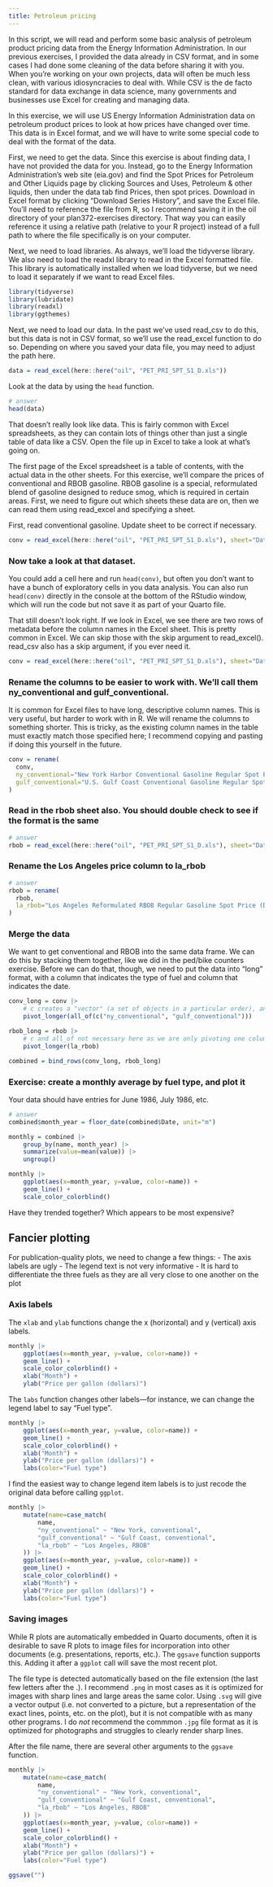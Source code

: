 ```yaml
---
title: Petroleum pricing
---
```


 In this script, we will read and perform some basic analysis of petroleum product
pricing data from the Energy Information Administration.
In our previous exercises, I provided the data already in CSV format, and in some
cases I had done some cleaning of the data before sharing it with you. When you're
working on your own projects, data will often be much less clean, with various
idiosyncracies to deal with. While CSV is the de facto standard for data exchange
in data science, many governments and businesses use Excel for creating and managing
data.

In this exercise, we will use US Energy Information Administration data on petroleum
product prices to look at how prices have changed over time. This data is in Excel format,
and we will have to write some special code to deal with the format of the data.

First, we need to get the data. Since this exercise is about finding data, I have not
provided the data for you. Instead, go to the Energy Information Administration's
web site (eia.gov) and find the Spot Prices for Petroleum and Other Liquids page by clicking
Sources and Uses, Petroleum & other liquids, then under the data tab find Prices, then
spot prices. Download in Excel format by clicking "Download Series History", and save the
Excel file. You'll need to reference the file from R, so I recommend saving it in the
oil directory of your plan372-exercises directory. That way you can easily reference it
using a relative path (relative to your R project) instead of a full path to where
the file specifically is on your computer.

Next, we need to load libraries. As always, we'll load the tidyverse library.
We also need to load the readxl library to read in the Excel formatted file.
This library is automatically installed when we load tidyverse, but we need to load
it separately if we want to read Excel files.

```r
library(tidyverse)
library(lubridate)
library(readxl)
library(ggthemes)
```

Next, we need to load our data. In the past we've used read_csv to do this, but this
data is not in CSV format, so we'll use the read_excel function to do so. Depending on
where you saved your data file, you may need to adjust the path here.

```r
data = read_excel(here::here("oil", "PET_PRI_SPT_S1_D.xls"))
```

Look at the data by using the `head` function.

```r
# answer
head(data)
```

That doesn't really look like data. This is fairly common with Excel spreadsheets, as they
can contain lots of things other than just a single table of data like a CSV. Open
the file up in Excel to take a look at what's going on.

The first page of the Excel spreadsheet is a table of contents, with the actual data
in the other sheets. For this exercise, we'll compare the prices of conventional and
RBOB gasoline. RBOB gasoline is a special, reformulated blend of gasoline designed to
reduce smog, which is required in certain areas. First, we need to figure out which sheets
these data are on, then we can read them using read_excel and specifying a sheet.

First, read conventional gasoline. Update sheet to be correct if necessary.

```r
conv = read_excel(here::here("oil", "PET_PRI_SPT_S1_D.xls"), sheet="Data 2")
```

### Now take a look at that dataset.

You could add a cell here and run `head(conv)`, but often you don't want to have a bunch of exploratory cells in you data analysis. You can also run `head(conv)` directly in the console at the bottom of the RStudio window, which will run the code but not save it as part of your Quarto file.

That still doesn't look right. If we look in Excel, we see there are two rows of metadata
before the column names in the Excel sheet. This is pretty common in Excel. We can skip those
with the skip argument to read_excel(). read_csv also has a skip argument, if you ever need it.

```r
conv = read_excel(here::here("oil", "PET_PRI_SPT_S1_D.xls"), sheet="Data 2", skip=2)
```

### Rename the columns to be easier to work with. We'll call them ny_conventional and gulf_conventional.

It is common for Excel files to have long, descriptive column names. This is very useful, but harder to work with in R. We will rename the columns to something shorter. This is tricky, as the existing column names in the table must exactly match those specified here; I recommend copying and pasting if doing this yourself in the future.

```r
conv = rename(
  conv,
  ny_conventional="New York Harbor Conventional Gasoline Regular Spot Price FOB (Dollars per Gallon)",
  gulf_conventional="U.S. Gulf Coast Conventional Gasoline Regular Spot Price FOB (Dollars per Gallon)"
)
```

### Read in the rbob sheet also. You should double check to see if the format is the same

```r
# answer
rbob = read_excel(here::here("oil", "PET_PRI_SPT_S1_D.xls"), sheet="Data 3", skip=2)
```

### Rename the Los Angeles price column to la_rbob

```r
# answer
rbob = rename(
  rbob,
  la_rbob="Los Angeles Reformulated RBOB Regular Gasoline Spot Price (Dollars per Gallon)"
)
```

### Merge the data

We want to get conventional and RBOB into the same data frame. We can do this by stacking them together, like we did in the ped/bike counters exercise. Before we can do that, though, we need to put the data into "long" format, with a column that indicates the type of fuel and column that indicates the date.

```r
conv_long = conv |>
    # c creates a "vector" (a set of objects in a particular order), and all_of says that we want to pivot all of these columns
    pivot_longer(all_of(c("ny_conventional", "gulf_conventional")))

rbob_long = rbob |>
    # c and all_of not necessary here as we are only pivoting one column
    pivot_longer(la_rbob)

combined = bind_rows(conv_long, rbob_long)
```


### Exercise: create a monthly average by fuel type, and plot it

Your data should have entries for June 1986, July 1986, etc.

```r
# answer
combined$month_year = floor_date(combined$Date, unit="m")

monthly = combined |>
    group_by(name, month_year) |>
    summarize(value=mean(value)) |>
    ungroup()

monthly |>
    ggplot(aes(x=month_year, y=value, color=name)) +
    geom_line() +
    scale_color_colorblind()

```

Have they trended together? Which appears to be most expensive?

## Fancier plotting

For publication-quality plots, we need to change a few things:
- The axis labels are ugly
- The legend text is not very informative
- It is hard to differentiate the three fuels as they are all very close to one another on the plot

### Axis labels

The `xlab` and `ylab` functions change the x (horizontal) and y (vertical) axis labels.

```r
monthly |>
    ggplot(aes(x=month_year, y=value, color=name)) +
    geom_line() +
    scale_color_colorblind() +
    xlab("Month") +
    ylab("Price per gallon (dollars)")
```

The `labs` function changes other labels—for instance, we can change the legend label to say "Fuel type".

```r
monthly |>
    ggplot(aes(x=month_year, y=value, color=name)) +
    geom_line() +
    scale_color_colorblind() +
    xlab("Month") +
    ylab("Price per gallon (dollars)") +
    labs(color="Fuel type")
```

I find the easiest way to change legend item labels is to just recode the original data before calling `ggplot`.

```r
monthly |>
    mutate(name=case_match(
        name,
        "ny_conventional" ~ "New York, conventional",
        "gulf_conventional" ~ "Gulf Coast, conventional",
        "la_rbob" ~ "Los Angeles, RBOB"
    )) |>
    ggplot(aes(x=month_year, y=value, color=name)) +
    geom_line() +
    scale_color_colorblind() +
    xlab("Month") +
    ylab("Price per gallon (dollars)") +
    labs(color="Fuel type")
```

### Saving images

While R plots are automatically embedded in Quarto documents, often it is desirable to save R plots to image files for incorporation into other documents (e.g. presentations, reports, etc.). The `ggsave` function supports this. Adding it after a `ggplot` call will save the most recent plot.

The file type is detected automatically based on the file extension (the last few letters after the .). I recommend `.png` in most cases as it is optimized for images with sharp lines and large areas the same color. Using `.svg` will give a vector output (i.e. not converted to a picture, but a representation of the exact lines, points, etc. on the plot), but it is not compatible with as many other programs. I do _not_ recommend the commmon `.jpg` file format as it is optimized for photographs and struggles to clearly render sharp lines.

After the file name, there are several other arguments to the `ggsave` function. 

```r
monthly |>
    mutate(name=case_match(
        name,
        "ny_conventional" ~ "New York, conventional",
        "gulf_conventional" ~ "Gulf Coast, conventional",
        "la_rbob" ~ "Los Angeles, RBOB"
    )) |>
    ggplot(aes(x=month_year, y=value, color=name)) +
    geom_line() +
    scale_color_colorblind() +
    xlab("Month") +
    ylab("Price per gallon (dollars)") +
    labs(color="Fuel type")

ggsave("")
```